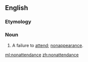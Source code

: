 ==English==

===Etymology===
{{prefix|en|non|attendance}}

===Noun===
{{en-noun|~}}

# A failure to [[attend]]; [[nonappearance]].

[[ml:nonattendance]]
[[zh:nonattendance]]